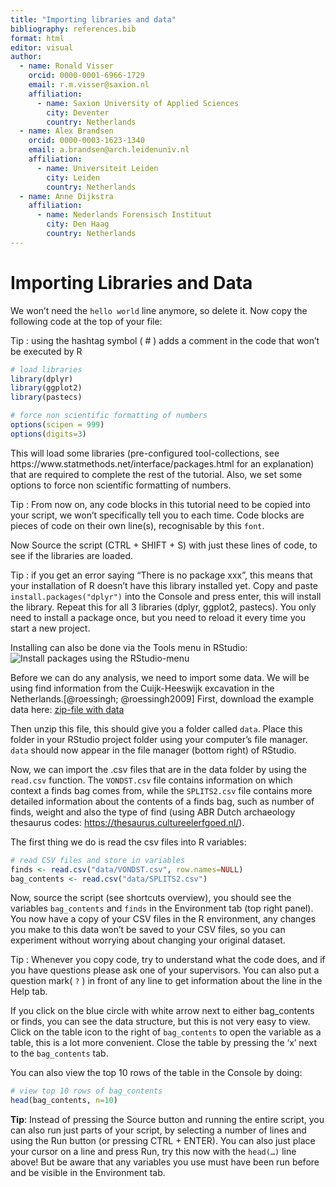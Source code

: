 ```yaml
---
title: "Importing libraries and data"
bibliography: references.bib
format: html
editor: visual
author:
  - name: Ronald Visser
    orcid: 0000-0001-6966-1729
    email: r.m.visser@saxion.nl
    affiliation: 
      - name: Saxion University of Applied Sciences
        city: Deventer
        country: Netherlands
  - name: Alex Brandsen
    orcid: 0000-0003-1623-1340
    email: a.brandsen@arch.leidenuniv.nl
    affiliation: 
      - name: Universiteit Leiden
        city: Leiden
        country: Netherlands
  - name: Anne Dijkstra
    affiliation: 
      - name: Nederlands Forensisch Instituut
        city: Den Haag
        country: Netherlands
---
```


# Importing Libraries and Data

We won't need the `hello world` line anymore, so delete it. Now copy the following code at the top of your file:

Tip : using the hashtag symbol ( \# ) adds a comment in the code that won't be executed by R

```r
# load libraries
library(dplyr)
library(ggplot2)
library(pastecs)

# force non scientific formatting of numbers
options(scipen = 999)
options(digits=3)
```

This will load some libraries (pre-configured tool-collections, see https://www.statmethods.net/interface/packages.html for an explanation) that are required to complete the rest of the tutorial. Also, we set some options to force non scientific formatting of numbers.

Tip : From now on, any code blocks in this tutorial need to be copied into your script, we won't specifically tell you to each time. Code blocks are pieces of code on their own line(s), recognisable by this `font`.

Now Source the script (CTRL + SHIFT + S) with just these lines of code, to see if the libraries are loaded.

Tip : if you get an error saying "There is no package xxx", this means that your installation of R doesn't have this library installed yet. Copy and paste `install.packages("dplyr")` into the Console and press enter, this will install the library. Repeat this for all 3 libraries (dplyr, ggplot2, pastecs). You only need to install a package once, but you need to reload it every time you start a new project.

Installing can also be done via the Tools menu in RStudio:![Install packages using the RStudio-menu](images/RStudio_install_packages.png)

Before we can do any analysis, we need to import some data. We will be using find information from the Cuijk-Heeswijk excavation in the Netherlands.[@roessingh; @roessingh2009] First, download the example data here: [zip-file with data](./data/data.zip)

Then unzip this file, this should give you a folder called `data`. Place this folder in your RStudio project folder using your computer's file manager. `data` should now appear in the file manager (bottom right) of RStudio.

Now, we can import the .csv files that are in the data folder by using the `read.csv` function. The `VONDST.csv` file contains information on which context a finds bag comes from, while the `SPLITS2.csv` file contains more detailed information about the contents of a finds bag, such as number of finds, weight and also the type of find (using ABR Dutch archaeology thesaurus codes: <https://thesaurus.cultureelerfgoed.nl/>).

The first thing we do is read the csv files into R variables:

```r
# read CSV files and store in variables
finds <- read.csv("data/VONDST.csv", row.names=NULL)
bag_contents <- read.csv("data/SPLITS2.csv")
```

Now, source the script (see shortcuts overview), you should see the variables `bag_contents` and `finds` in the Environment tab (top right panel). You now have a copy of your CSV files in the R environment, any changes you make to this data won't be saved to your CSV files, so you can experiment without worrying about changing your original dataset.

Tip : Whenever you copy code, try to understand what the code does, and if you have questions please ask one of your supervisors. You can also put a question mark( `?` ) in front of any line to get information about the line in the Help tab.

If you click on the blue circle with white arrow next to either bag_contents or finds, you can see the data structure, but this is not very easy to view. Click on the table icon to the right of `bag_contents` to open the variable as a table, this is a lot more convenient. Close the table by pressing the 'x' next to the `bag_contents` tab.

You can also view the top 10 rows of the table in the Console by doing:

```r
# view top 10 rows of bag_contents
head(bag_contents, n=10)
```

**Tip**: Instead of pressing the Source button and running the entire script, you can also run just parts of your script, by selecting a number of lines and using the Run button (or pressing CTRL + ENTER). You can also just place your cursor on a line and press Run, try this now with the `head(…)` line above! But be aware that any variables you use must have been run before and be visible in the Environment tab.
